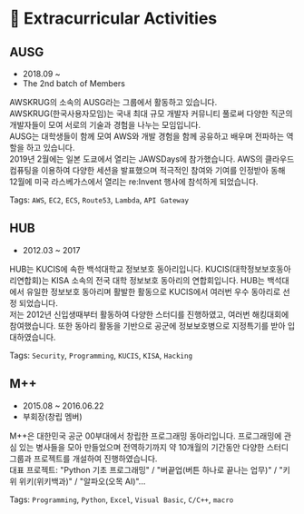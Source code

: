 # 🚀 Extracurricular Activities

## AUSG

- 2018.09 ~
- The 2nd batch of Members

AWSKRUG의 소속의 AUSG라는 그룹에서 활동하고 있습니다.<br />
AWSKRUG(한국사용자모임)는 국내 최대 규모 개발자 커뮤니티 풀로써
다양한 직군의 개발자들이 모여 서로의 기술과 경험을 나누는
모임입니다.<br />
AUSG는 대학생들이 함께 모여 AWS와 개발 경험을 함께 공유하고 배우며
전파하는 역할을 하고 있습니다.<br />
2019년 2월에는 일본 도쿄에서 열리는 JAWSDays에 참가했습니다. AWS의
클라우드 컴퓨팅을 이용하여 다양한 세션을 발표했으며 적극적인 참여와
기여를 인정받아 동해 12월에 미국 라스베가스에서 열리는 re:Invent
행사에 참석하게 되었습니다.

Tags: `AWS`, `EC2`, `ECS`, `Route53`, `Lambda`, `API Gateway`

## HUB

- 2012.03 ~ 2017

HUB는 KUCIS에 속한 백석대학교 정보보호 동아리입니다.
KUCIS(대학정보보호동아리연합회)는 KISA 소속의 전국 대학 정보보호
동아리의 연합회입니다. HUB는 백석대에서 유일한 정보보호 동아리며
활발한 활동으로 KUCIS에서 여러번 우수 동아리로 선정 되었습니다.<br />
저는 2012년 신입생때부터 활동하여 다양한 스터디를 진행하였고, 여러번
해킹대회에 참여했습니다. 또한 동아리 활동을 기반으로 공군에
정보보호병으로 지정특기를 받아 입대하였습니다.

Tags: `Security`, `Programming`, `KUCIS`, `KISA`, `Hacking`

## M++

- 2015.08 ~ 2016.06.22
- 부회장(창립 멤버)

M++은 대한민국 공군 00부대에서 창립한 프로그래밍 동아리입니다.
프로그래밍에 관심 있는 병사들을 모아 만들었으며 전역하기까지 약 10개월의 기간동안
다양한 스터디 그룹과 프로젝트를 개설하여 진행하였습니다.<br />
대표 프로젝트: "Python 기초 프로그래밍" / "버끝업(버튼 하나로 끝나는 업무)" / "키위 위키(위키백과)" / "알파오(오목 AI)"...

Tags: `Programming`, `Python`, `Excel`, `Visual Basic`, `C/C++`, `macro`
